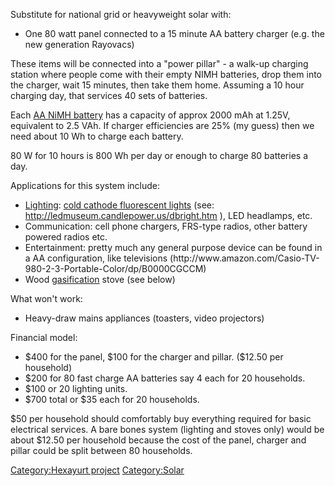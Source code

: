 Substitute for national grid or heavyweight solar with:

* One 80 watt panel connected to a 15 minute AA battery charger (e.g. the new generation Rayovacs)

These items will be connected into a "power pillar" - a walk-up charging station where people come with their empty NIMH batteries, drop them into the charger, wait 15 minutes, then take them home. Assuming a 10 hour charging day, that services 40 sets of batteries.

Each [[Wikipedia:AA battery|AA NiMH battery]] has a capacity of approx 2000 mAh at 1.25V, equivalent to 2.5 VAh. If charger efficiencies are 25% (my guess) then we need about 10 Wh to charge each battery.

80 W for 10 hours is 800 Wh per day or enough to charge 80 batteries a day.


Applications for this system include:

* [[Lighting]]: [[Cold_Cathode_Fluorescent_Lamps|cold cathode fluorescent lights]] (see: http://ledmuseum.candlepower.us/dbright.htm ), LED headlamps, etc.
* Communication: cell phone chargers, FRS-type radios, other battery powered radios etc.
* Entertainment: pretty much any general purpose device can be found in a AA configuration, like televisions (http://www.amazon.com/Casio-TV-980-2-3-Portable-Color/dp/B0000CGCCM)
* Wood [[gasification]] stove (see below)

What won't work:

*Heavy-draw mains appliances (toasters, video projectors)

Financial model:

* $400 for the panel, $100 for the charger and pillar. ($12.50 per household)
* $200 for 80 fast charge AA batteries say 4 each for 20 households.
* $100 or 20 lighting units.
* $700 total or $35 each for 20 households.

$50 per household should comfortably buy everything required for basic electrical services. A bare bones system (lighting and stoves only) would be about $12.50 per household because the cost of the panel, charger and pillar could be split between 80 households.

[[Category:Hexayurt project]]
[[Category:Solar]]